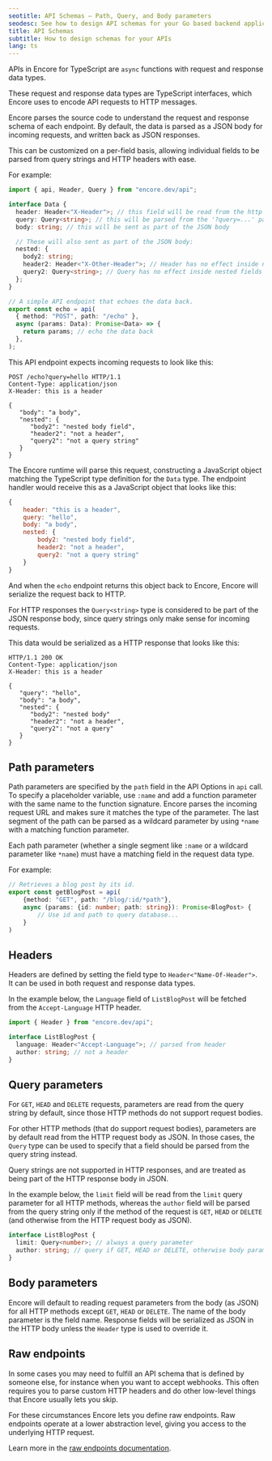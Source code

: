 ```yaml
---
seotitle: API Schemas – Path, Query, and Body parameters
seodesc: See how to design API schemas for your Go based backend application using Encore.
title: API Schemas
subtitle: How to design schemas for your APIs
lang: ts
---
```


APIs in Encore for TypeScript are `async` functions with request and response data types.

These request and response data types are TypeScript interfaces, which Encore uses to encode API requests to HTTP messages.

Encore parses the source code to understand the request and response schema of each endpoint.
By default, the data is parsed as a JSON body for incoming requests, and written back as JSON responses.

This can be customized on a per-field basis, allowing individual fields to be parsed from query strings
and HTTP headers with ease.

For example:

```typescript
import { api, Header, Query } from "encore.dev/api";

interface Data {
  header: Header<"X-Header">; // this field will be read from the http header
  query: Query<string>; // this will be parsed from the '?query=...' parameter in the request url
  body: string; // this will be sent as part of the JSON body

  // These will also sent as part of the JSON body:
  nested: {
    body2: string;
    header2: Header<"X-Other-Header">; // Header has no effect inside nested fields
    query2: Query<string>; // Query has no effect inside nested fields
  };
}

// A simple API endpoint that echoes the data back.
export const echo = api(
  { method: "POST", path: "/echo" },
  async (params: Data): Promise<Data> => {
    return params; // echo the data back
  },
);
```

This API endpoint expects incoming requests to look like this:

```output
POST /echo?query=hello HTTP/1.1
Content-Type: application/json
X-Header: this is a header

{
   "body": "a body",
   "nested": {
      "body2": "nested body field",
      "header2": "not a header",
      "query2": "not a query string"
   }
}
```

The Encore runtime will parse this request, constructing a JavaScript object matching the TypeScript type definition
for the `Data` type. The endpoint handler would receive this as a JavaScript object that looks like this:

```javascript
{
    header: "this is a header",
    query: "hello",
    body: "a body",
    nested: {
        body2: "nested body field",
        header2: "not a header",
        query2: "not a query string"
    }
}
```

And when the `echo` endpoint returns this object back to Encore, Encore will serialize the request back to HTTP.

For HTTP responses the `Query<string>` type is considered to be part of the JSON response body, since query strings
only make sense for incoming requests.

This data would be serialized as a HTTP response that looks like this:

```output
HTTP/1.1 200 OK
Content-Type: application/json
X-Header: this is a header

{
   "query": "hello",
   "body": "a body",
   "nested": {
      "body2": "nested body"
      "header2": "not a header",
      "query2": "not a query"
   }
}
```

## Path parameters

Path parameters are specified by the `path` field in the API Options in `api` call.
To specify a placeholder variable, use `:name` and add a function parameter with the same name to the function signature.
Encore parses the incoming request URL and makes sure it matches the type of the parameter. The last segment of the path
can be parsed as a wildcard parameter by using `*name` with a matching function parameter.

Each path parameter (whether a single segment like `:name` or a wildcard parameter like `*name`) must have
a matching field in the request data type.

For example:

```ts
// Retrieves a blog post by its id.
export const getBlogPost = api(
    {method: "GET", path: "/blog/:id/*path"},
    async (params: {id: number; path: string}): Promise<BlogPost> {
        // Use id and path to query database...
    }
)
```

## Headers

Headers are defined by setting the field type to `Header<"Name-Of-Header">`. It can be used in both request and response data types.

In the example below, the `Language` field of `ListBlogPost` will be fetched from the
`Accept-Language` HTTP header.

```ts
import { Header } from "encore.dev/api";

interface ListBlogPost {
  language: Header<"Accept-Language">; // parsed from header
  author: string; // not a header
}
```

## Query parameters

For `GET`, `HEAD` and `DELETE` requests, parameters are read from the query string by default, since those HTTP methods
do not support request bodies.

For other HTTP methods (that do support request bodies), parameters are by default read from the HTTP request body as JSON.
In those cases, the `Query` type can be used to specify that a field should be parsed from the query string instead.

Query strings are not supported in HTTP responses, and are treated as being part of the HTTP response body in JSON.

In the example below, the `limit` field will be read from the `limit` query parameter for all HTTP methods,
whereas the `author` field will be parsed from the query string only if the method of
the request is `GET`, `HEAD` or `DELETE` (and otherwise from the HTTP request body as JSON).

```ts
interface ListBlogPost {
  limit: Query<number>; // always a query parameter
  author: string; // query if GET, HEAD or DELETE, otherwise body parameter
}
```

## Body parameters

Encore will default to reading request parameters from the body (as JSON) for all HTTP methods except `GET`, `HEAD` or
`DELETE`. The name of the body parameter is the field name.
Response fields will be serialized as JSON in the HTTP body unless the `Header` type is used to override it.

## Raw endpoints

In some cases you may need to fulfill an API schema that is defined by someone else, for instance when you want to accept webhooks.
This often requires you to parse custom HTTP headers and do other low-level things that Encore usually lets you skip.

For these circumstances Encore lets you define raw endpoints. Raw endpoints operate at a lower abstraction level, giving you access to the underlying HTTP request.

Learn more in the [raw endpoints documentation](/docs/ts/primitives/services-and-apis#raw-endpoints).
